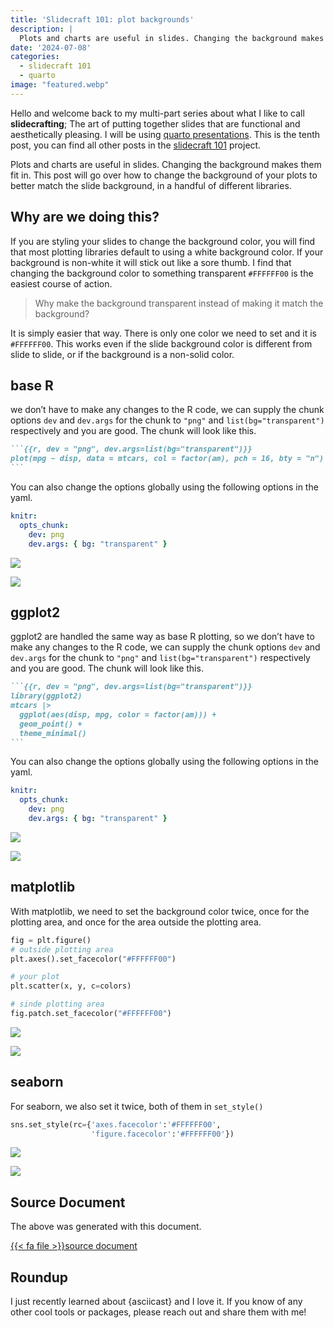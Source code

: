 ```yaml
---
title: 'Slidecraft 101: plot backgrounds'
description: |
  Plots and charts are useful in slides. Changing the background makes them fit in.
date: '2024-07-08'
categories:
  - slidecraft 101
  - quarto
image: "featured.webp"
---
```


Hello and welcome back to my multi-part series about what I like to call **slidecrafting**; The art of putting together slides that are functional and aesthetically pleasing. I will be using [quarto presentations](https://quarto.org/). This is the tenth post, you can find all other posts in the [slidecraft 101](../../project/slidecraft-101/index.qmd#blog-posts) project.

Plots and charts are useful in slides. Changing the background makes them fit in. This post will go over how to change the background of your plots to better match the slide background, in a handful of different libraries.

## Why are we doing this?

If you are styling your slides to change the background color, you will find that most plotting libraries default to using a white background color. If your background is non-white it will stick out like a sore thumb. I find that changing the background color to something transparent `#FFFFFF00` is the easiest course of action.

> Why make the background transparent instead of making it match the background?

It is simply easier that way. There is only one color we need to set and it is `#FFFFFF00`. This works even if the slide background color is different from slide to slide, or if the background is a non-solid color.

## base R

we don't have to make any changes to the R code, we can supply the chunk options `dev` and `dev.args` for the chunk to `"png"` and `list(bg="transparent")` respectively and you are good. The chunk will look like this.

````md
```{{r, dev = "png", dev.args=list(bg="transparent")}}
plot(mpg ~ disp, data = mtcars, col = factor(am), pch = 16, bty = "n")
```
````

You can also change the options globally using the following options in the yaml.

```yaml
knitr:
  opts_chunk:
    dev: png
    dev.args: { bg: "transparent" }
```

::: {layout-ncol=2}
![](figures/base-before.png)

![](figures/base-after.png)
:::

## ggplot2

ggplot2 are handled the same way as base R plotting, so we don't have to make any changes to the R code, we can supply the chunk options `dev` and `dev.args` for the chunk to `"png"` and `list(bg="transparent")` respectively and you are good. The chunk will look like this.

````md
```{{r, dev = "png", dev.args=list(bg="transparent")}}
library(ggplot2)
mtcars |>
  ggplot(aes(disp, mpg, color = factor(am))) +
  geom_point() +
  theme_minimal()
```
````

You can also change the options globally using the following options in the yaml.

```yaml
knitr:
  opts_chunk:
    dev: png
    dev.args: { bg: "transparent" }
```

::: {layout-ncol=2}
![](figures/ggplot2-before.png)

![](figures/ggplot2-after.png)
:::

## matplotlib

With matplotlib, we need to set the background color twice, once for the plotting area, and once for the area outside the plotting area.

```python
fig = plt.figure()
# outside plotting area
plt.axes().set_facecolor("#FFFFFF00")

# your plot
plt.scatter(x, y, c=colors)

# sinde plotting area
fig.patch.set_facecolor("#FFFFFF00")
```

::: {layout-ncol=2}
![](figures/matplotlib-before.png)

![](figures/matplotlib-after.png)
:::

## seaborn

For seaborn, we also set it twice, both of them in `set_style()`

```python
sns.set_style(rc={'axes.facecolor':'#FFFFFF00', 
                  'figure.facecolor':'#FFFFFF00'})
```

::: {layout-ncol=2}
![](figures/seaborn-before.png)

![](figures/seaborn-after.png)
:::

## Source Document

The above was generated with this document.

<a href="_examples.qmd" target="_blank" class="listing-slides btn-links">{{< fa file >}}source document<a>

## Roundup

I just recently learned about {asciicast} and I love it. If you know of any other cool tools or packages, please reach out and share them with me!

